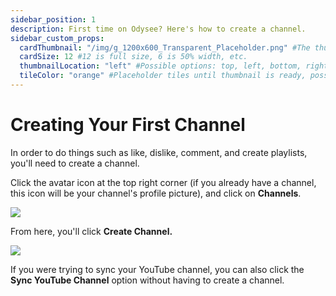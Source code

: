```yaml
---
sidebar_position: 1
description: First time on Odysee? Here's how to create a channel.
sidebar_custom_props:
  cardThumbnail: "/img/g_1200x600_Transparent_Placeholder.png" #The thumbnail on the category card.
  cardSize: 12 #12 is full size, 6 is 50% width, etc.
  thumbnailLocation: "left" #Possible options: top, left, bottom, right, none
  tileColor: "orange" #Placeholder tiles until thumbnail is ready, possible options: blue, cream, darkpurple, lightpurple, mauve, orange, pink, none
---
```


# Creating Your First Channel

In order to do things such as like, dislike, comment, and create playlists, you'll need to create a channel.

Click the avatar icon at the top right corner (if you already have a channel, this icon will be your channel's profile picture), and click on **Channels**.

![](/img/en/category-channels1.png)

From here, you'll click **Create Channel.**

![](/img/en/category-channels2.png)

If you were trying to sync your YouTube channel, you can also click the **Sync YouTube Channel** option without having to create a channel.
